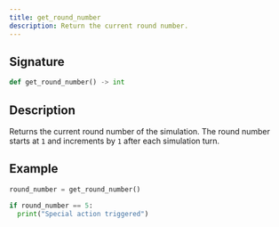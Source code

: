 ```yaml
---
title: get_round_number
description: Return the current round number.
---
```


## Signature

```py
def get_round_number() -> int
```

## Description

Returns the current round number of the simulation.
The round number starts at `1` and increments by `1` after each simulation turn.

## Example

```py
round_number = get_round_number()

if round_number == 5:
  print("Special action triggered")
```
